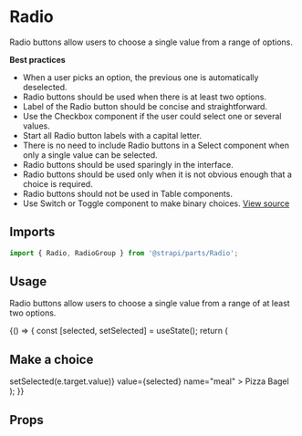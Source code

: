 <!--- Radio.stories.mdx --->


<Meta title="Design System/Components/Radio" component={Radio} />

# Radio

Radio buttons allow users to choose a single value from a range of options.

**Best practices**
- When a user picks an option, the previous one is automatically deselected.
- Radio buttons should be used when there is at least two options.
- Label of the Radio button should be concise and straightforward.
- Use the Checkbox component if the user could select one or several values.
- Start all Radio button labels with a capital letter.
- There is no need to include Radio buttons in a Select component when only a single value can be selected.
- Radio buttons should be used sparingly in the interface.
- Radio buttons should be used only when it is not obvious enough that a choice is required.
- Radio buttons should not be used in Table components.
- Use Switch or Toggle component to make binary choices.
[View source](https://github.com/strapi/parts/tree/develop/packages/strapi-parts/src/Radio)

## Imports

```js
import { Radio, RadioGroup } from '@strapi/parts/Radio';
```

## Usage

Radio buttons allow users to choose a single value from a range of at least two options.

<Canvas>
  <Story name="base">
    {() => {
      const [selected, setSelected] = useState();
      return (
        <div>
          <h2 id="trophy-champions">Make a choice</h2>
          <RadioGroup
            labelledBy="trophy-champions"
            onChange={(e) => setSelected(e.target.value)}
            value={selected}
            name="meal"
          >
            <Radio value="pizza">Pizza</Radio>
            <Radio value="bagel">Bagel</Radio>
          </RadioGroup>
        </div>
      );
    }}
  </Story>
</Canvas>


## Props

<ArgsTable of={Radio} />
